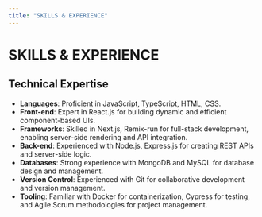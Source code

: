 ```yaml
---
title: "SKILLS & EXPERIENCE"
---
```

<div className="prose mx-4 my-4">
    <h1 className="text-2xl font-bold text-gray-800">SKILLS & EXPERIENCE</h1>
    <div className="my-4">
        <h2 className="text-xl font-semibold text-teal-600 mb-2">Technical Expertise</h2>
        <ul className="list-disc list-inside ml-2 text-gray-600 space-y-2">
            <li><strong className="text-indigo-600">Languages</strong>: Proficient in JavaScript, TypeScript, HTML, CSS.
            </li>
            <li><strong className="text-indigo-600">Front-end</strong>: Expert in React.js for building dynamic and
                efficient component-based UIs.
            </li>
            <li><strong className="text-indigo-600">Frameworks</strong>: Skilled in Next.js, Remix-run for full-stack
                development, enabling server-side rendering and API integration.
            </li>
            <li><strong className="text-indigo-600">Back-end</strong>: Experienced with Node.js, Express.js for creating
                REST APIs and server-side logic.
            </li>
            <li><strong className="text-indigo-600">Databases</strong>: Strong experience with MongoDB and MySQL for
                database design and management.
            </li>
            <li><strong className="text-indigo-600">Version Control</strong>: Experienced with Git for collaborative
                development and version management.
            </li>
            <li><strong className="text-indigo-600">Tooling</strong>: Familiar with Docker for containerization, Cypress
                for testing, and Agile Scrum methodologies for project management.
            </li>
        </ul>
    </div>
</div>
